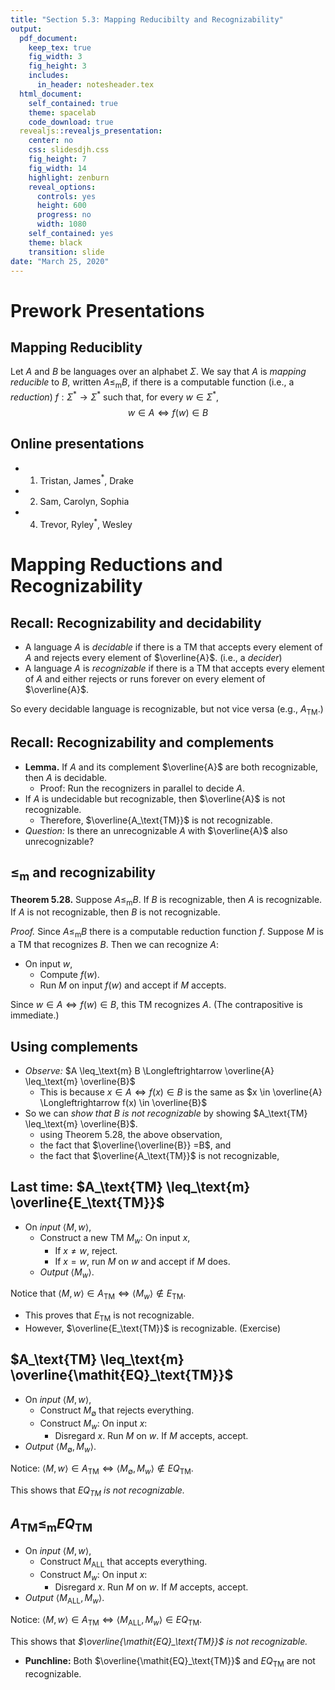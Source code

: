 ```yaml
---
title: "Section 5.3: Mapping Reducibilty and Recognizability"
output:
  pdf_document:
    keep_tex: true
    fig_width: 3
    fig_height: 3
    includes:
      in_header: notesheader.tex
  html_document:
    self_contained: true
    theme: spacelab
    code_download: true
  revealjs::revealjs_presentation:
    center: no
    css: slidesdjh.css
    fig_height: 7
    fig_width: 14
    highlight: zenburn
    reveal_options:
      controls: yes
      height: 600
      progress: no
      width: 1080
    self_contained: yes
    theme: black
    transition: slide
date: "March 25, 2020"
---
```


# Prework Presentations

## Mapping Reduciblity

Let $A$ and $B$ be languages over an alphabet $\Sigma$. We say that $A$ is *mapping reducible* to $B$, written $A \leq_\text{m} B$, if there is a computable function (i.e., a *reduction*) $f:\Sigma^\ast \longrightarrow \Sigma^\ast$ such that, for every $w \in \Sigma^\ast$, 
$$
w \in A \Longleftrightarrow f(w) \in B
$$

## Online presentations

- 1. Tristan, James$^\ast$, Drake
- 2. Sam, Carolyn, Sophia
- 4. Trevor, Ryley$^\ast$, Wesley
 
# Mapping Reductions and Recognizability

## Recall: Recognizability and decidability

- A language $A$ is *decidable* if there is a TM that accepts every element of $A$ and rejects every element of $\overline{A}$. (i.e., a *decider*)
- A language $A$ is *recognizable* if there is a TM that accepts every element of $A$ and either rejects or runs forever on every element of $\overline{A}$.

So every decidable language is recognizable, but not vice versa (e.g., $A_\text{TM}$.)

## Recall: Recognizability and complements

- **Lemma.** If $A$ and its complement $\overline{A}$ are both recognizable, then $A$ is decidable. 
    - Proof: Run the recognizers in parallel to decide $A$.
- If $A$ is undecidable but recognizable, then $\overline{A}$ is not recognizable.
    - Therefore, $\overline{A_\text{TM}}$ is not recognizable.
- *Question:* Is there an unrecognizable $A$ with $\overline{A}$ also unrecognizable?

## $\leq_\text{m}$ and recognizability

**Theorem 5.28.** Suppose $A \leq_\text{m} B$. If $B$ is recognizable, then $A$ is recognizable. If $A$ is not recognizable, then $B$ is not recognizable.

*Proof.* Since $A \leq_\text{m} B$ there is a computable reduction function $f$. Suppose $M$ is a TM that recognizes $B$. Then we can recognize $A$:

- On input $w$,
    + Compute $f(w)$.
    + Run $M$ on input $f(w)$ and accept if $M$ accepts.
    
Since $w \in A \Longleftrightarrow f(w) \in B$, this TM recognizes $A$. (The contrapositive is immediate.)

## Using complements

- *Observe:* $A \leq_\text{m} B \Longleftrightarrow \overline{A} \leq_\text{m} \overline{B}$
    - This is because $x \in A \Longleftrightarrow f(x) \in B$ is the same as $x \in \overline{A} \Longleftrightarrow f(x) \in \overline{B}$ 
- So we can *show that $B$ is not recognizable* by showing $A_\text{TM} \leq_\text{m} \overline{B}$.
    - using Theorem 5.28, the above observation,
    - the fact that $\overline{\overline{B}} =B$, and
    - the fact that $\overline{A_\text{TM}}$ is not recognizable,

## Last time: $A_\text{TM} \leq_\text{m} \overline{E_\text{TM}}$

- On *input* $\langle M, w\rangle$,
    - Construct a new TM $M_w$: On input $x$,
        + If $x\neq w$, reject.
        + If $x = w$, run $M$ on $w$ and accept if $M$ does.
    - *Output* $\langle M_w \rangle$.

Notice that $\langle M, w\rangle \in A_\text{TM} \Longleftrightarrow \langle M_w \rangle \not\in E_\text{TM}$. 

- This proves that $E_\text{TM}$ is not recognizable. 
- However, $\overline{E_\text{TM}}$ is recognizable. (Exercise)

## $A_\text{TM} \leq_\text{m} \overline{\mathit{EQ}_\text{TM}}$

- On *input* $\langle M, w \rangle$,
    - Construct $M_\emptyset$ that rejects everything.
    - Construct $M_w$: On input $x$:
        - Disregard $x$. Run $M$ on $w$. If $M$ accepts, accept.
- *Output* $\langle M_\emptyset, M_w \rangle$.

Notice: $\langle M, w\rangle \in A_\text{TM} \Longleftrightarrow \langle M_\emptyset, M_w \rangle \not\in \mathit{EQ}_\text{TM}$.

This shows that *$\mathit{EQ}_\text{TM}$ is not recognizable.*

## $A_\text{TM} \leq_\text{m} \mathit{EQ}_\text{TM}$

- On *input* $\langle M, w \rangle$,
    - Construct $M_\text{ALL}$ that accepts everything.
    - Construct $M_w$: On input $x$:
        - Disregard $x$. Run $M$ on $w$. If $M$ accepts, accept.
- *Output* $\langle M_\text{ALL}, M_w \rangle$.

Notice: $\langle M, w\rangle \in A_\text{TM} \Longleftrightarrow \langle M_\text{ALL}, M_w \rangle \in \mathit{EQ}_\text{TM}$.

This shows that *$\overline{\mathit{EQ}_\text{TM}}$ is not recognizable.*

- **Punchline:** Both $\overline{\mathit{EQ}_\text{TM}}$ and $\mathit{EQ}_\text{TM}$ are not recognizable.
